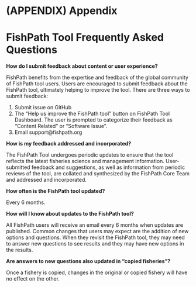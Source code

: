# (APPENDIX) Appendix {-} 

# FishPath Tool Frequently Asked Questions

**How do I submit feedback about content or user experience?**

FishPath benefits from the expertise and feedback of the global community of FishPath tool users. Users are encouraged to submit feedback about the FishPath tool, ultimately helping to improve the tool. There are three ways to submit feedback:

1.	Submit issue on GitHub  
2.	The “Help us improve the FishPath tool” button on FishPath Tool Dashboard. The user is prompted to categorize their feedback as “Content Related” or “Software Issue”.
3.	Email support@fishpath.org 

**How is my feedback addressed and incorporated?**

The FishPath Tool undergoes periodic updates to ensure that the tool reflects the latest fisheries science and management information. User-submitted feedback and suggestions, as well as information from periodic reviews of the tool, are collated and synthesized by the FishPath Core Team and addressed and incorporated. 

**How often is the FishPath tool updated?**

Every 6 months.

**How will I know about updates to the FishPath tool?**

All FishPath users will receive an email every 6 months when updates are published. Common changes that users may expect are the addition of new options and questions. When they revisit the FishPath tool, they may need to answer new questions to see results and they may have new options in the results.

**Are answers to new questions also updated in “copied fisheries”?**

Once a fishery is copied, changes in the original or copied fishery will have no effect on the other.





